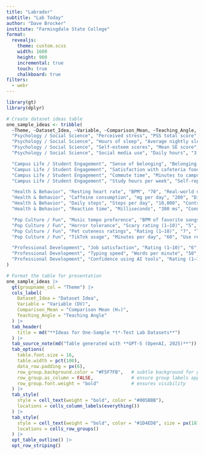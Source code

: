 ```yaml
---
title: "Labrador"
subtitle: "Lab Today"
author: "Dave Brocker"
institute: "Farmingdale State College"
format: 
  revealjs:
    theme: custom.scss
    width: 1600
    height: 900
    incremental: true   
    touch: true
    chalkboard: true
filters:
  - webr
---
```


```r
library(gt)
library(dplyr)

# Create dataset ideas table
one_sample_ideas <- tribble(
  ~Theme, ~Dataset_Idea, ~Variable, ~Comparison_Mean, ~Teaching_Angle,
  "Psychology / Social Science", "Perceived stress", "PSS total score", "20 (college average)", "Introduce psychometric data and assumptions",
  "Psychology / Social Science", "Hours of sleep", "Average nightly sleep", "7 hours", "Highlight normality and how to check it",
  "Psychology / Social Science", "Self-esteem scores", "Mean SE score", "25", "Show confidence intervals & interpret direction",
  "Psychology / Social Science", "Social media use", "Daily hours", "3 hours", "Frame nulls from 'claims' or 'recommendations'",

  "Campus Life / Student Engagement", "Sense of belonging", "Belonging score", "5 (neutral)", "Connect to sampling theory — does this campus differ?",
  "Campus Life / Student Engagement", "Satisfaction with cafeteria food", "Rating (1–10)", "6", "Discuss Likert scales as interval data",
  "Campus Life / Student Engagement", "Commute time", "Minutes to campus", "15 minutes", "Use skewed data to discuss violations of normality",
  "Campus Life / Student Engagement", "Study hours per week", "Self-reported hours", "10", "Show one-tailed vs. two-tailed testing",

  "Health & Behavior", "Resting heart rate", "BPM", "70", "Real-world normality checks",
  "Health & Behavior", "Caffeine consumption", "mg per day", "200", "Discuss population benchmarks & variability",
  "Health & Behavior", "Daily steps", "Steps per day", "10,000", "Contrast statistical vs. practical significance",
  "Health & Behavior", "Reaction time", "Milliseconds", "300 ms", "Connect to experimental psychology",

  "Pop Culture / Fun", "Music tempo preference", "BPM of favorite songs", "120", "Use Spotify or open music data",
  "Pop Culture / Fun", "Horror tolerance", "Scary rating (1–10)", "5", "Tie to morbid curiosity and affective science",
  "Pop Culture / Fun", "Pet cuteness ratings", "Rating (1–10)", "7", "Teach sampling bias playfully",
  "Pop Culture / Fun", "TikTok usage", "Minutes per day", "60", "Use real-skew distributions for discussion",

  "Professional Development", "Job satisfaction", "Rating (1–10)", "6", "Practice effect size interpretation",
  "Professional Development", "Typing speed", "Words per minute", "50", "Show parametric assumptions with skill data",
  "Professional Development", "Confidence using AI tools", "Rating (1–10)", "5", "Discuss modern relevance & comfort with tech"
)

# Format the table for presentation
one_sample_ideas |>
  gt(groupname_col = "Theme") |>
  cols_label(
    Dataset_Idea = "Dataset Idea",
    Variable = "Variable (DV)",
    Comparison_Mean = "Comparison Mean (H₀)",
    Teaching_Angle = "Teaching Angle"
  ) |>
  tab_header(
    title = md("**Ideas for One-Sample *t*-Test Lab Datasets**")
  ) |>
  tab_source_note(md("Table generated with **GPT-5 (OpenAI, 2025)**")) |>
  tab_options(
    table.font.size = 16,
    table.width = pct(100),
    data_row.padding = px(6),
    row_group.background.color = "#F5F7FB",   # subtle background for groups
    row_group.as_column = FALSE,              # ensure group labels appear as section headers
    row_group.font.weight = "bold"            # ensures visibility
  ) |>
  tab_style(
    style = cell_text(weight = "bold", color = "#005BBB"),
    locations = cells_column_labels(everything())
  ) |>
  tab_style(
    style = cell_text(weight = "bold", color = "#1D4ED8", size = px(18)), # blue bold group titles
    locations = cells_row_groups()
  ) |>
  opt_table_outline() |>
  opt_row_striping()


```